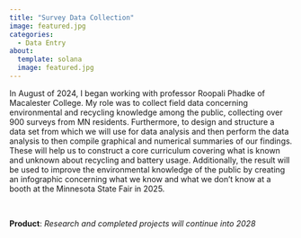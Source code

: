 ```yaml
---
title: "Survey Data Collection" 
image: featured.jpg
categories:
  - Data Entry
about: 
  template: solana
  image: featured.jpg
---
```




In August of 2024, I began working with professor Roopali Phadke of Macalester College. My role was to collect field data concerning environmental and recycling knowledge among the public, collecting over 900 surveys from MN residents. Furthermore, to design and structure a data set from which we will use for data analysis and then perform the data analysis to then compile graphical and numerical summaries of our findings. These will help us to construct a core curriculum covering what is known and unknown about recycling and battery usage. Additionally, the result will be used to improve the environmental knowledge of the public by creating an infographic concerning what we know and what we don't know at a booth at the Minnesota State Fair in 2025.

\ 

**Product**: *Research and completed projects will continue into 2028*